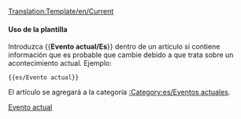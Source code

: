 <noinclude>[[Translation:Template/en/Current]]</noinclude>{{es/Metaplantilla de avisos| tipo  = información
| imagen= en/Current event.png | alt = Evento actual
| texto = Este artículo se refiere a un acontecimiento actual. Algunos de sus contenidos pueden no estar actualizados. A este artículo se le debe prestar más atención que de costumbre, mientras el evento siga estando de actualidad.
}}<includeonly>{{{1|[[Category:es/Eventos actuales]]}}}</includeonly><noinclude>

====Uso de la plantilla====
Introduzca <nowiki>{{</nowiki>'''Evento actual/Es'''<nowiki>}}</nowiki>  dentro de un artículo si contiene información que es probable que cambie debido a que trata sobre un acontecimiento actual. Ejemplo:
<pre>{{es/Evento actual}}</pre>
El artículo se agregará a la categoría [[:Category:es/Eventos actuales]].

[[Category:es/Cajas de mensajes|Evento actual]]
</noinclude>